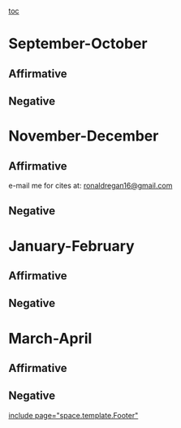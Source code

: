 [[toc]]
=September-October= 
==Affirmative== 


==Negative== 



=November-December= 
==Affirmative== 
e-mail me for cites at: [[mailto:ronaldregan16@gmail.com|ronaldregan16@gmail.com]]


==Negative== 



=January-February= 
==Affirmative== 
==Negative== 

=March-April= 
==Affirmative== 
==Negative== 

[[include page="space.template.Footer"]]